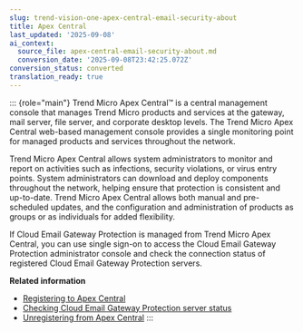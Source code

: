 ```yaml
---
slug: trend-vision-one-apex-central-email-security-about
title: Apex Central
last_updated: '2025-09-08'
ai_context:
  source_file: apex-central-email-security-about.md
  conversion_date: '2025-09-08T23:42:25.072Z'
conversion_status: converted
translation_ready: true
---
```


::: {role="main"}
Trend Micro Apex Central™ is a central management console that manages Trend Micro products and services at the gateway, mail server, file server, and corporate desktop levels. The Trend Micro Apex Central web-based management console provides a single monitoring point for managed products and services throughout the network.

Trend Micro Apex Central allows system administrators to monitor and report on activities such as infections, security violations, or virus entry points. System administrators can download and deploy components throughout the network, helping ensure that protection is consistent and up-to-date. Trend Micro Apex Central allows both manual and pre-scheduled updates, and the configuration and administration of products as groups or as individuals for added flexibility.

If Cloud Email Gateway Protection is managed from Trend Micro Apex Central, you can use single sign-on to access the Cloud Email Gateway Protection administrator console and check the connection status of registered Cloud Email Gateway Protection servers.

**Related information**

- [Registering to Apex Central](register-central-email-security.mdx)
- [Checking Cloud Email Gateway Protection server status](server-status-email-security.mdx)
- [Unregistering from Apex Central](unregistering-apex-central.mdx)
:::
